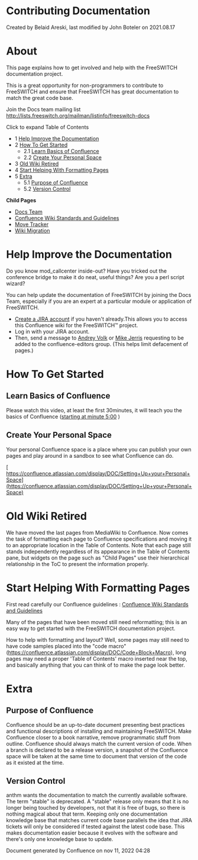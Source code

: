 
# Contributing Documentation 

 Created by  Belaid Areski, last modified by  John Boteler on 2021.08.17

# About

This page explains how to get involved and help with the FreeSWITCH documentation project.

This is a great opportunity for non-programmers to contribute to FreeSWITCH and ensure that FreeSWITCH has great documentation to match the great code base.

Join the Docs team mailing list <http://lists.freeswitch.org/mailman/listinfo/freeswitch-docs>

  
Click to expand Table of Contents

* 1 [Help Improve the Documentation](#help-improve-the-documentation)
* 2 [How To Get Started](#how-to-get-started)  
   * 2.1 [Learn Basics of Confluence](#learn-basics-of-confluence)  
   * 2.2 [Create Your Personal Space](#create-your-personal-space)
* 3 [Old Wiki Retired](#old-wiki-retired)
* 4 [Start Helping With Formatting Pages](#start-helping-with-formatting-pages)
* 5 [Extra](#-freeswitch--contributing-documentation-)  
   * 5.1 [Purpose of Confluence](#purpose-of-confluence)  
   * 5.2 [Version Control](#version-control)

  
**Child Pages**

* [Docs Team](./Docs-Team_1966743.mdx#about)
* [Confluence Wiki Standards and Guidelines](./Confluence-Wiki-Standards-and-Guidelines_1049056.mdx)
* [Move Tracker](./Move-Tracker_3375535.mdx#about)
* [Wiki Migration](./Wiki-Migration_1049052.mdx#wiki-page-move-steps)

# Help Improve the Documentation

Do you know mod\_callcenter inside-out? Have you tricked out the conference bridge to make it do neat, useful things? Are you a perl script wizard?  

You can help update the documentation of FreeSWITCH by joining the Docs Team, especially if you are an expert at a particular module or application of FreeSWITCH.  

* [Create a JIRA account](https://freeswitch.org/jira/secure/Signup!default.jspa) if you haven't already.This allows you to access this Confluence wiki for the FreeSWITCH™ project.
* Log in with your JIRA account.
* Then, send a message to [Andrey Volk](https://freeswitch.org/confluence/display/~andywolk) or [Mike Jerris](https://freeswitch.org/confluence/display/~mikej) requesting to be added to the confluence-editors group. (This helps limit defacement of pages.)

# How To Get Started

## Learn Basics of Confluence

Please watch this video, at least the first 30minutes, it will teach you the basics of Confluence ([starting at minute 5:00](https://www.youtube.com/watch?v=uhWCMlcY%5FZw&t=5m0s) )

## Create Your Personal Space

Your personal Confluence space is a place where you can publish your own pages and play around in a sandbox to see what Confluence can do.

[ https://confluence.atlassian.com/display/DOC/Setting+Up+your+Personal+Space](https://confluence.atlassian.com/display/DOC/Setting+Up+your+Personal+Space)

# Old Wiki Retired

We have moved the last pages from MediaWiki to Confluence. Now comes the task of formatting each page to Confluence specifications and moving it to an appropriate location in the Table of Contents. Note that each page still stands independently regardless of its appearance in the Table of Contents pane, but widgets on the page such as "Child Pages" use their hierarchical relationship in the ToC to present the information properly.

# Start Helping With Formatting Pages

First read carefully our Confluence guidelines : [Confluence Wiki Standards and Guidelines](./Confluence-Wiki-Standards-and-Guidelines_1049056.mdx)

Many of the pages that have been moved still need reformatting; this is an easy way to get started with the FreeSWITCH documentation project.

How to help with formatting and layout? Well, some pages may still need to have code samples placed into the "code macro" (<https://confluence.atlassian.com/display/DOC/Code+Block+Macro>), long pages may need a proper 'Table of Contents' macro inserted near the top, and basically anything that you can think of to make the page look better.

# Extra

## Purpose of Confluence

Confluence should be an up-to-date document presenting best practices and functional descriptions of installing and maintaining FreeSWITCH. Make Confluence closer to a book narrative, remove programmatic stuff from outline. Confluence should always match the current version of code. When a branch is declared to be a release version, a snapshot of the Confluence space will be taken at the same time to document that version of the code as it existed at the time.

## Version Control

anthm wants the documentation to match the currently available software. The term "stable" is deprecated. A "stable" release only means that it is no longer being touched by developers, not that it is free of bugs, so there is nothing magical about that term. Keeping only one documentation knowledge base that matches current code base parallels the idea that JIRA tickets will only be considered if tested against the latest code base. This makes documentation easier because it evolves with the software and there's only one knowledge base to update.

  
Document generated by Confluence on nov 11, 2022 04:28
